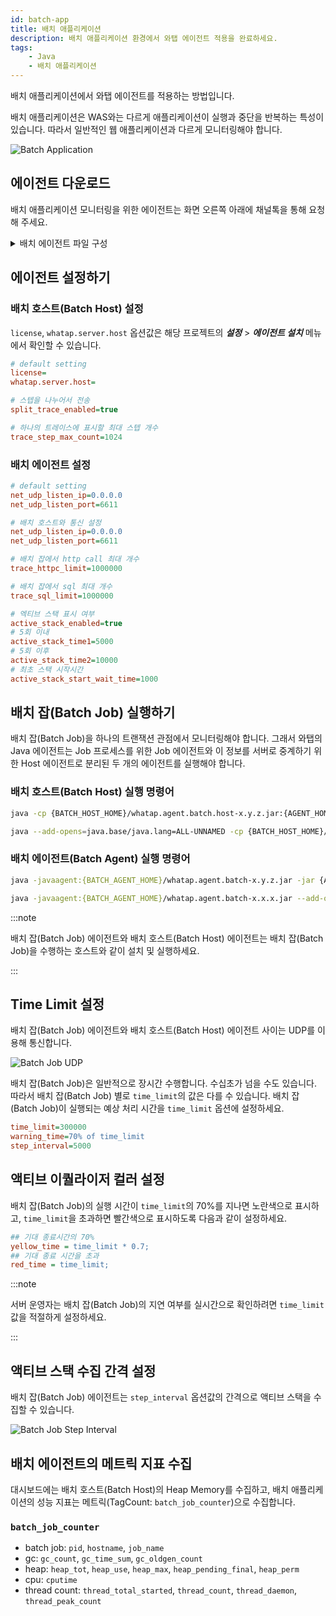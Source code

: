 ```yaml
---
id: batch-app
title: 배치 애플리케이션
description: 배치 애플리케이션 환경에서 와탭 에이전트 적용을 완료하세요.
tags:
    - Java
    - 배치 애플리케이션
---
```


배치 애플리케이션에서 와탭 에이전트를 적용하는 방법입니다. 

배치 애플리케이션은 WAS와는 다르게 애플리케이션이 실행과 중단을 반복하는 특성이 있습니다. 따라서 일반적인 웹 애플리케이션과 다르게 모니터링해야 합니다.

![Batch Application](/img/batch-app-intro.png)

## 에이전트 다운로드

배치 애플리케이션 모니터링을 위한 에이전트는 화면 오른쪽 아래에 채널톡을 통해 요청해 주세요.

<details>
<summary>배치 에이전트 파일 구성</summary>

*whatap.agent.batch.tar.gz*

⎿ *whatap.agent-x.y.z.jar*: 자바 에이전트

⎿ *whatap.agent.batch.host-x.y.z.jar*: 배치 호스트(Batch Host) - 수집 서버로 데이터 전송

⎿ *whatap.conf*: 배치 호스트(Batch Host) 설정 파일(파일이 없는 경우 새로 생성하여 ***설정*** > ***에이전트 설치*** 메뉴의 `license`, `whatap.server.host` 항목을 추가하세요.)

⎿ *agent/whatap.agent.batch-x.y.z.jar*: 배치 에이전트 - 애플리케이션 데이터를 수집하여 배치 호스트로 전송

⎿ *agent/whatap.conf*: 배치 에이전트 설정 파일

</details>


## 에이전트 설정하기

### 배치 호스트(Batch Host) 설정

`license`, `whatap.server.host` 옵션값은 해당 프로젝트의 ***설정*** > ***에이전트 설치*** 메뉴에서 확인할 수 있습니다.

```ini title='whatap.conf'
# default setting
license=
whatap.server.host=

# 스텝을 나누어서 전송
split_trace_enabled=true

# 하나의 트레이스에 표시할 최대 스텝 개수
trace_step_max_count=1024
```

### 배치 에이전트 설정

```ini title='agent/whatap.conf'
# default setting
net_udp_listen_ip=0.0.0.0
net_udp_listen_port=6611

# 배치 호스트와 통신 설정
net_udp_listen_ip=0.0.0.0
net_udp_listen_port=6611

# 배치 잡에서 http call 최대 개수
trace_httpc_limit=1000000

# 배치 잡에서 sql 최대 개수
trace_sql_limit=1000000

# 엑티브 스택 표시 여부
active_stack_enabled=true 
# 5회 이내
active_stack_time1=5000
# 5회 이후
active_stack_time2=10000
# 최초 스택 시작시간
active_stack_start_wait_time=1000
```

## 배치 잡(Batch Job) 실행하기

배치 잡(Batch Job)을 하나의 트랜잭션 관점에서 모니터링해야 합니다. 그래서 와탭의 Java 에이전트는 Job 프로세스를 위한 Job 에이전트와 이 정보를 서버로 중계하기 위한 Host 에이전트로 분리된 두 개의 에이전트를 실행해야 합니다.

### 배치 호스트(Batch Host) 실행 명령어

```bash title='Batch Host Agent'
java -cp {BATCH_HOST_HOME}/whatap.agent.batch.host-x.y.z.jar:{AGENT_HOME}/whatap.agent-x.y.z.jar -Dwhatap.name=batch whatap.agent.batch.App
```

```bash title='Batch Host Agent, Java 17 or later'
java --add-opens=java.base/java.lang=ALL-UNNAMED -cp {BATCH_HOST_HOME}/whatap.agent.batch.host-x.y.z.jar:{AGENT_HOME}/whatap.agent-x.y.z.jar -Dwhatap.name=batch whatap.agent.batch.App
```

### 배치 에이전트(Batch Agent) 실행 명령어

```bash title='Batch Agent'
java -javaagent:{BATCH_AGENT_HOME}/whatap.agent.batch-x.y.z.jar -jar {APP_PATH}/batch-application.jar
```

```bash title='Batch Agent, Java 17 or later'
java -javaagent:{BATCH_AGENT_HOME}/whatap.agent.batch-x.x.x.jar --add-opens=java.base/java.lang=ALL-UNNAMED -jar {APP_PATH}/batch-application.jar
```


:::note

배치 잡(Batch Job) 에이전트와 배치 호스트(Batch Host) 에이전트는 배치 잡(Batch Job)을 수행하는 호스트와 같이 설치 및 실행하세요.

:::


## Time Limit 설정

배치 잡(Batch Job) 에이전트와 배치 호스트(Batch Host) 에이전트 사이는 UDP를 이용해 통신합니다.

![Batch Job UDP](/img/batch-app-udp.png)

배치 잡(Batch Job)은 일반적으로 장시간 수행합니다. 수십초가 넘을 수도 있습니다. 따라서 배치 잡(Batch Job) 별로 `time_limit`의 값은 다를 수 있습니다. 배치 잡(Batch Job)이 실행되는 예상 처리 시간을 `time_limit` 옵션에 설정하세요.

```ini title=whatap.conf
time_limit=300000
warning_time=70% of time_limit
step_interval=5000
```

## 액티브 이퀄라이저 컬러 설정

배치 잡(Batch Job)의 실행 시간이 `time_limit`의 70%를 지나면 노란색으로 표시하고, `time_limit`을 초과하면 빨간색으로 표시하도록 다음과 같이 설정하세요.

```ini title='whatap.conf' {2,4} showLineNumbers
## 기대 종료시간의 70%
yellow_time = time_limit * 0.7;
## 기대 종료 시간을 초과
red_time = time_limit;
```

<ImgLang img='batch-app-timelimit.png' desc='Batch Job UDP' />

:::note

서버 운영자는 배치 잡(Batch Job)의 지연 여부를 실시간으로 확인하려면 `time_limit` 값을 적절하게 설정하세요.

:::

## 액티브 스택 수집 간격 설정

배치 잡(Batch Job) 에이전트는 `step_interval` 옵션값의 간격으로 액티브 스택을 수집할 수 있습니다.

![Batch Job Step Interval](/img/batch-app-prof.png)


## 배치 에이전트의 메트릭 지표 수집

대시보드에는 배치 호스트(Batch Host)의 Heap Memory를 수집하고, 배치 애플리케이션의 성능 지표는 메트릭(TagCount: `batch_job_counter`)으로 수집합니다.

### `batch_job_counter`

- batch job: `pid`, `hostname`, `job_name`
- gc: `gc_count`, `gc_time_sum`, `gc_oldgen_count`
- heap: `heap_tot`, `heap_use`, `heap_max`, `heap_pending_final`, `heap_perm`
- cpu: `cputime`
- thread count: `thread_total_started`, `thread_count`, `thread_daemon`, `thread_peak_count`